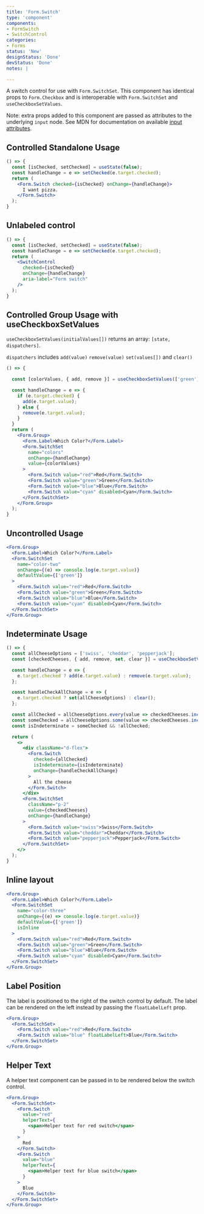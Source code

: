 ---
title: 'Form.Switch'
type: 'component'
components:
- FormSwitch
- SwitchControl
categories:
- Forms
status: 'New'
designStatus: 'Done'
devStatus: 'Done'
notes: |

---

A switch control for use with `Form.SwitchSet`. This component has identical
props to `Form.Checkbox` and is interoperable with `Form.SwitchSet` and
`useCheckboxSetValues`.

Note: extra props added to this component are passed as attributes to the
underlying `input` node. See MDN for documentation on available
[input attributes](https://developer.mozilla.org/en-US/docs/Web/HTML/Element/input#attributes).


## Controlled Standalone Usage

```jsx live
() => {
  const [isChecked, setChecked] = useState(false);
  const handleChange = e => setChecked(e.target.checked);
  return (
    <Form.Switch checked={isChecked} onChange={handleChange}>
      I want pizza.
    </Form.Switch>
  );
}
```

## Unlabeled control

```jsx live
() => {
  const [isChecked, setChecked] = useState(false);
  const handleChange = e => setChecked(e.target.checked);
  return (
    <SwitchControl
      checked={isChecked}
      onChange={handleChange}
      aria-label="Form switch"
    />
  );
}
```

## Controlled Group Usage with useCheckboxSetValues

`useCheckboxSetValues(initialValues[])` returns an array: `[state, dispatchers]`.

`dispatchers` includes `add(value)` `remove(value)` `set(values[])` and `clear()`

```jsx live
() => {

  const [colorValues, { add, remove }] = useCheckboxSetValues(['green']);

  const handleChange = e => {
    if (e.target.checked) {
      add(e.target.value);
    } else {
      remove(e.target.value);
    }
  }
  return (
    <Form.Group>
      <Form.Label>Which Color?</Form.Label>
      <Form.SwitchSet
        name="colors"
        onChange={handleChange}
        value={colorValues}
      >
        <Form.Switch value="red">Red</Form.Switch>
        <Form.Switch value="green">Green</Form.Switch>
        <Form.Switch value="blue">Blue</Form.Switch>
        <Form.Switch value="cyan" disabled>Cyan</Form.Switch>
      </Form.SwitchSet>
    </Form.Group>
  );
}
```



## Uncontrolled Usage

```jsx live
<Form.Group>
  <Form.Label>Which Color?</Form.Label>
  <Form.SwitchSet
    name="color-two"
    onChange={(e) => console.log(e.target.value)}
    defaultValue={['green']}
  >
    <Form.Switch value="red">Red</Form.Switch>
    <Form.Switch value="green">Green</Form.Switch>
    <Form.Switch value="blue">Blue</Form.Switch>
    <Form.Switch value="cyan" disabled>Cyan</Form.Switch>
  </Form.SwitchSet>
</Form.Group>
```

## Indeterminate Usage

```jsx live
() => {
  const allCheeseOptions = ['swiss', 'cheddar', 'pepperjack'];
  const [checkedCheeses, { add, remove, set, clear }] = useCheckboxSetValues(['swiss']);

  const handleChange = e => {
    e.target.checked ? add(e.target.value) : remove(e.target.value);
  };

  const handleCheckAllChange = e => {
    e.target.checked ? set(allCheeseOptions) : clear();
  };

  const allChecked = allCheeseOptions.every(value => checkedCheeses.includes(value));
  const someChecked = allCheeseOptions.some(value => checkedCheeses.includes(value));
  const isIndeterminate = someChecked && !allChecked;

  return (
    <>
      <div className="d-flex">
        <Form.Switch
          checked={allChecked}
          isIndeterminate={isIndeterminate}
          onChange={handleCheckAllChange}
        >
          All the cheese
        </Form.Switch>
      </div>
      <Form.SwitchSet
        className="p-2"
        value={checkedCheeses}
        onChange={handleChange}
      >
        <Form.Switch value="swiss">Swiss</Form.Switch>
        <Form.Switch value="cheddar">Cheddar</Form.Switch>
        <Form.Switch value="pepperjack">Pepperjack</Form.Switch>
      </Form.SwitchSet>
    </>
  );
}
```

## Inline layout

```jsx live
<Form.Group>
  <Form.Label>Which Color?</Form.Label>
  <Form.SwitchSet
    name="color-three"
    onChange={(e) => console.log(e.target.value)}
    defaultValue={['green']}
    isInline
  >
    <Form.Switch value="red">Red</Form.Switch>
    <Form.Switch value="green">Green</Form.Switch>
    <Form.Switch value="blue">Blue</Form.Switch>
    <Form.Switch value="cyan" disabled>Cyan</Form.Switch>
  </Form.SwitchSet>
</Form.Group>
```

## Label Position

The label is positioned to the right of the switch control by default. The label can be rendered on the left instead
by passing the `floatLabelLeft` prop.

```jsx live
<Form.Group>
  <Form.SwitchSet>
    <Form.Switch value="red">Red</Form.Switch>
    <Form.Switch value="blue" floatLabelLeft>Blue</Form.Switch>
  </Form.SwitchSet>
</Form.Group>
```

## Helper Text

A helper text component can be passed in to be rendered below the switch control.

```jsx live
<Form.Group>
  <Form.SwitchSet>
    <Form.Switch
      value="red"
      helperText={
        <span>Helper text for red switch</span>
      }
    >
      Red
    </Form.Switch>
    <Form.Switch
      value="blue"
      helperText={
        <span>Helper text for blue switch</span>
      }
    >
      Blue
    </Form.Switch>
  </Form.SwitchSet>
</Form.Group>
```
